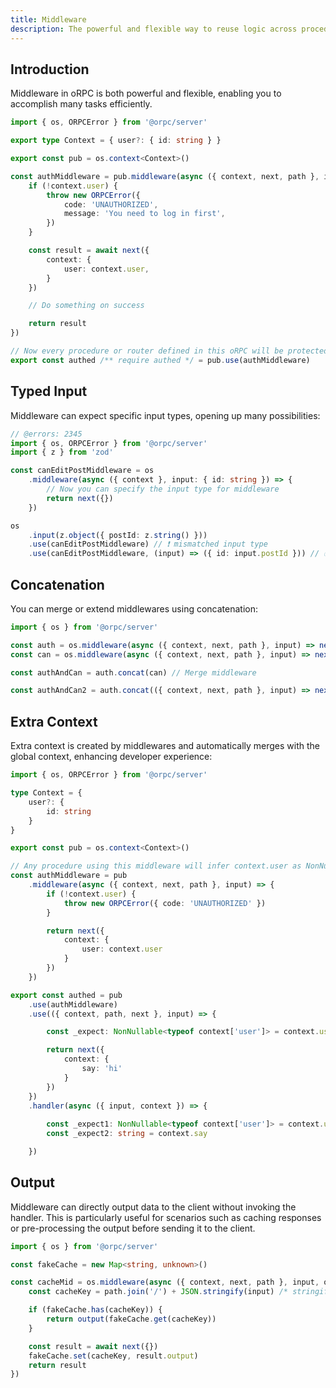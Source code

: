 ```yaml
---
title: Middleware
description: The powerful and flexible way to reuse logic across procedures in oRPC.
---
```


## Introduction

Middleware in oRPC is both powerful and flexible, enabling you to accomplish many tasks efficiently.

```ts twoslash
import { os, ORPCError } from '@orpc/server'

export type Context = { user?: { id: string } }

export const pub = os.context<Context>()

const authMiddleware = pub.middleware(async ({ context, next, path }, input) => {
    if (!context.user) {
        throw new ORPCError({
            code: 'UNAUTHORIZED',
            message: 'You need to log in first',
        })
    }

    const result = await next({
        context: {
            user: context.user,
        }
    })

    // Do something on success

    return result
})

// Now every procedure or router defined in this oRPC will be protected by authMiddleware
export const authed /** require authed */ = pub.use(authMiddleware)
```

## Typed Input

Middleware can expect specific input types, opening up many possibilities:

```ts twoslash
// @errors: 2345
import { os, ORPCError } from '@orpc/server'
import { z } from 'zod' 

const canEditPostMiddleware = os
    .middleware(async ({ context }, input: { id: string }) => { 
        // Now you can specify the input type for middleware
        return next({})
    })

os
    .input(z.object({ postId: z.string() }))
    .use(canEditPostMiddleware) // ❗ mismatched input type
    .use(canEditPostMiddleware, (input) => ({ id: input.postId })) // ✅ map the input to match expected type
```

## Concatenation

You can merge or extend middlewares using concatenation:

```ts twoslash
import { os } from '@orpc/server'

const auth = os.middleware(async ({ context, next, path }, input) => next({}))
const can = os.middleware(async ({ context, next, path }, input) => next({}))

const authAndCan = auth.concat(can) // Merge middleware

const authAndCan2 = auth.concat(({ context, next, path }, input) => next({})) // Extend middleware
```

## Extra Context

Extra context is created by middlewares and automatically merges with the global context, enhancing developer experience:

```ts twoslash
import { os, ORPCError } from '@orpc/server'

type Context = {
    user?: {
        id: string
    }
}

export const pub = os.context<Context>()

// Any procedure using this middleware will infer context.user as NonNullable<typeof context['user']>
const authMiddleware = pub
    .middleware(async ({ context, next, path }, input) => {
        if (!context.user) {
            throw new ORPCError({ code: 'UNAUTHORIZED' })
        }

        return next({
            context: {
                user: context.user
            }
        })
    })

export const authed = pub
    .use(authMiddleware)
    .use(({ context, path, next }, input) => {

        const _expect: NonNullable<typeof context['user']> = context.user

        return next({
            context: {
                say: 'hi'
            }
        })
    })
    .handler(async ({ input, context }) => {
        
        const _expect1: NonNullable<typeof context['user']> = context.user
        const _expect2: string = context.say

    })
```

## Output

Middleware can directly output data to the client without invoking the handler.
This is particularly useful for scenarios such as caching responses or pre-processing the output before sending it to the client.

```ts twoslash
import { os } from '@orpc/server'

const fakeCache = new Map<string, unknown>()

const cacheMid = os.middleware(async ({ context, next, path }, input, output) => {
    const cacheKey = path.join('/') + JSON.stringify(input) /* stringify is not ideal, but it's just an example */

    if (fakeCache.has(cacheKey)) {
        return output(fakeCache.get(cacheKey))
    }

    const result = await next({})
    fakeCache.set(cacheKey, result.output)
    return result
})
```